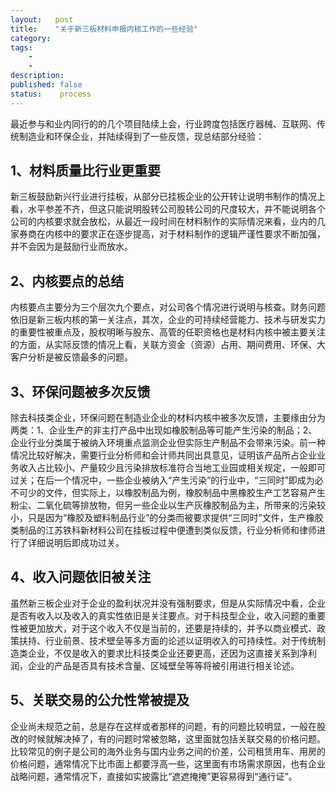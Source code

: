 ```yaml
---
layout:   post
title:    "关于新三板材料申报内核工作的一些经验"
category:  
tags:     
    -  
    -   
description: 
published: false
status:    process
---
```


最近参与和业内同行的的几个项目陆续上会，行业跨度包括医疗器械、互联网、传统制造业和环保企业，并陆续得到了一些反馈，现总结部分经验：

## 1、材料质量比行业更重要

新三板鼓励新兴行业进行挂板，从部分已挂板企业的公开转让说明书制作的情况上看，水平参差不齐，但这只能说明股转公司股转公司的尺度较大，并不能说明各个公司的内核要求就会放松，从最近一段时间在材料制作的实际情况来看，业内的几家券商在内核中的要求正在逐步提高，对于材料制作的逻辑严谨性要求不断加强，并不会因为是鼓励行业而放水。

## 2、内核要点的总结

内核要点主要分为三个层次九个要点，对公司各个情况进行说明与核查。财务问题依旧是新三板内核的第一关注点，其次，企业的可持续经营能力、技术与研发实力的重要性被重点及，股权明晰与股东、高管的任职资格也是材料内核中被主要关注的方面，从实际反馈的情况上看，关联方资金（资源）占用、期间费用、环保、大客户分析是被反馈最多的问题。

## 3、环保问题被多次反馈

除去科技类企业，环保问题在制造业企业的材料内核中被多次反馈，主要缘由分为两类：1、企业生产的非主打产品中出现如橡胶制品等可能产生污染的制品；2、企业行业分类属于被纳入环境重点监测企业但实际生产制品不会带来污染。前一种情况比较好解决，需要行业分析师和会计师共同出具意见，证明该产品所占企业业务收入占比较小、产量较少且污染排放标准符合当地工业园或相关规定，一般即可过关；在后一个情况中，一些企业被纳入“产生污染”的行业中，“三同时”即成为必不可少的文件，但实际上，以橡胶制品为例，橡胶制品中黑橡胶生产工艺容易产生粉尘、二氧化硫等排放物，但另一些企业以生产灰橡胶制品为主，所带来的污染较小，只是因为“橡胶及塑料制品行业”的分类而被要求提供“三同时”文件，生产橡胶类制品的江苏铁科新材料公司在挂板过程中便遭到类似反馈，行业分析师和律师进行了详细说明后即成功过关。

## 4、收入问题依旧被关注

虽然新三板企业对于企业的盈利状况并没有强制要求，但是从实际情况中看，企业是否有收入以及收入的真实性依旧是关注要点。对于科技型企业，收入问题的重要性被更加放大，对于这个收入不仅是当前的，还要是持续的，并予以商业模式、政策扶持、行业前景、技术壁垒等多方面的论述以证明收入的可持续性。对于传统制造类企业，不仅是收入的要求比科技类企业还要更高，还因为这直接关系到净利润，企业的产品是否具有技术含量、区域壁垒等等将被引用进行相关论述。

## 5、关联交易的公允性常被提及

企业尚未规范之前，总是存在这样或者那样的问题，有的问题比较明显，一般在股改的时候就解决掉了，有的问题时常被忽略，这里面就包括关联交易的价格问题。比较常见的例子是公司的海外业务与国内业务之间的价差，公司租赁用车、用房的价格问题，通常情况下比市面上都要浮高一些，这里面有市场需求原因，也有企业战略问题，通常情况下，直接如实披露比“遮遮掩掩”更容易得到“通行证”。
